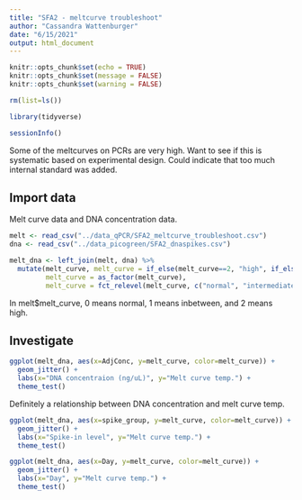 ```yaml
---
title: "SFA2 - meltcurve troubleshoot"
author: "Cassandra Wattenburger"
date: "6/15/2021"
output: html_document
---
```


```r
knitr::opts_chunk$set(echo = TRUE)
knitr::opts_chunk$set(message = FALSE)
knitr::opts_chunk$set(warning = FALSE)
```

```r
rm(list=ls())

library(tidyverse)

sessionInfo()
```

Some of the meltcurves on PCRs are very high. Want to see if this is systematic based on experimental design. Could indicate that too much internal standard was added.

Import data
-----------

Melt curve data and DNA concentration data.

```r
melt <- read_csv("../data_qPCR/SFA2_meltcurve_troubleshoot.csv")
dna <- read_csv("../data_picogreen/SFA2_dnaspikes.csv")

melt_dna <- left_join(melt, dna) %>%
  mutate(melt_curve, melt_curve = if_else(melt_curve==2, "high", if_else(melt_curve==1, "intermediate", "normal")),
         melt_curve = as_factor(melt_curve),
         melt_curve = fct_relevel(melt_curve, c("normal", "intermediate", "high")))
```

In melt$melt_curve, 0 means normal, 1 means inbetween, and 2 means high.

Investigate
-----------

```r
ggplot(melt_dna, aes(x=AdjConc, y=melt_curve, color=melt_curve)) +
  geom_jitter() +
  labs(x="DNA concentraion (ng/uL)", y="Melt curve temp.") +
  theme_test()
```

Definitely a relationship between DNA concentration and melt curve temp.

```r
ggplot(melt_dna, aes(x=spike_group, y=melt_curve, color=melt_curve)) +
  geom_jitter() +
  labs(x="Spike-in level", y="Melt curve temp.") +
  theme_test()
```

```r
ggplot(melt_dna, aes(x=Day, y=melt_curve, color=melt_curve)) +
  geom_jitter() +
  labs(x="Day", y="Melt curve temp.") +
  theme_test()
```


